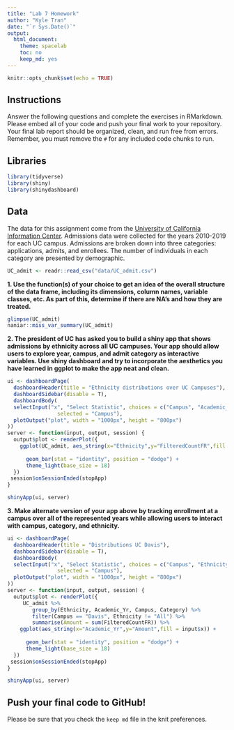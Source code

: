 ---
title: "Lab 7 Homework"
author: "Kyle Tran"
date: "`r Sys.Date()`"
output:
  html_document:
    theme: spacelab
    toc: no
    keep_md: yes
---

```{r setup, include=FALSE}
knitr::opts_chunk$set(echo = TRUE)
```

## Instructions
Answer the following questions and complete the exercises in RMarkdown. Please embed all of your code and push your final work to your repository. Your final lab report should be organized, clean, and run free from errors. Remember, you must remove the `#` for any included code chunks to run.  

## Libraries
```{r message=FALSE, warning=FALSE}
library(tidyverse)
library(shiny)
library(shinydashboard)
```

## Data
The data for this assignment come from the [University of California Information Center](https://www.universityofcalifornia.edu/infocenter). Admissions data were collected for the years 2010-2019 for each UC campus. Admissions are broken down into three categories: applications, admits, and enrollees. The number of individuals in each category are presented by demographic.  
```{r}
UC_admit <- readr::read_csv("data/UC_admit.csv")
```

**1. Use the function(s) of your choice to get an idea of the overall structure of the data frame, including its dimensions, column names, variable classes, etc. As part of this, determine if there are NA's and how they are treated.**  
```{r}
glimpse(UC_admit)
naniar::miss_var_summary(UC_admit)
```


**2. The president of UC has asked you to build a shiny app that shows admissions by ethnicity across all UC campuses. Your app should allow users to explore year, campus, and admit category as interactive variables. Use shiny dashboard and try to incorporate the aesthetics you have learned in ggplot to make the app neat and clean.**
```{r}
ui <- dashboardPage(
  dashboardHeader(title = "Ethnicity distributions over UC Campuses"),
  dashboardSidebar(disable = T),
  dashboardBody(
  selectInput("x", "Select Statistic", choices = c("Campus", "Academic_Yr", "Category"), 
                selected = "Campus"),
  plotOutput("plot", width = "1000px", height = "800px")
))
server <- function(input, output, session) {
  output$plot <- renderPlot({
    ggplot(UC_admit, aes_string(x="Ethnicity",y="FilteredCountFR",fill = input$x)) + 
      
      geom_bar(stat = "identity", position = "dodge") + 
      theme_light(base_size = 18)
  })
 session$onSessionEnded(stopApp)
}

shinyApp(ui, server)
```


**3. Make alternate version of your app above by tracking enrollment at a campus over all of the represented years while allowing users to interact with campus, category, and ethnicity.**
```{r}
ui <- dashboardPage(
  dashboardHeader(title = "Distributions UC Davis"),
  dashboardSidebar(disable = T),
  dashboardBody(
  selectInput("x", "Select Statistic", choices = c("Campus", "Ethnicity", "Category"), 
                selected = "Campus"),
  plotOutput("plot", width = "1000px", height = "800px")
))
server <- function(input, output, session) {
  output$plot <- renderPlot({
     UC_admit %>% 
        group_by(Ethnicity, Academic_Yr, Campus, Category) %>% 
        filter(Campus == "Davis", Ethnicity != "All") %>% 
        summarise(Amount = sum(FilteredCountFR)) %>% 
    ggplot(aes_string(x="Academic_Yr",y="Amount",fill = input$x)) + 
      
      geom_bar(stat = "identity", position = "dodge") + 
      theme_light(base_size = 18)
  })
 session$onSessionEnded(stopApp)
}

shinyApp(ui, server)
```


## Push your final code to GitHub!
Please be sure that you check the `keep md` file in the knit preferences. 